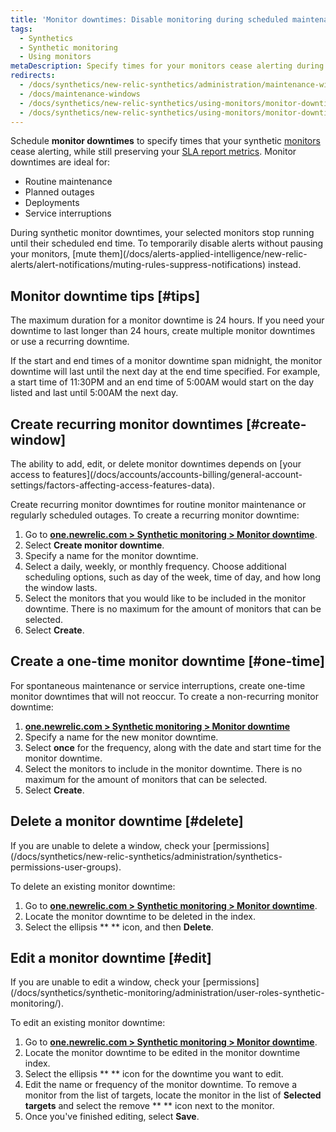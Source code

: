 ```yaml
---
title: 'Monitor downtimes: Disable monitoring during scheduled maintenance times'
tags:
  - Synthetics
  - Synthetic monitoring
  - Using monitors
metaDescription: Specify times for your monitors cease alerting during deployments and maintenance windows.
redirects:
  - /docs/synthetics/new-relic-synthetics/administration/maintenance-windows
  - /docs/maintenance-windows
  - /docs/synthetics/new-relic-synthetics/using-monitors/monitor-downtime-disable-monitoring-during-scheduled-maintenance-times
  - /docs/synthetics/new-relic-synthetics/using-monitors/monitor-downtimes-disable-monitoring-during-scheduled-maintenance-times
---
```


Schedule **monitor downtimes** to specify times that your synthetic [monitors](/docs/synthetics/new-relic-synthetics/using-monitors/add-edit-monitors#types-monitors) cease alerting, while still preserving your [SLA report metrics](/docs/synthetics/new-relic-synthetics/pages/synthetics-sla-report-aggregate-monitor-metrics). Monitor downtimes are ideal for:

* Routine maintenance
* Planned outages
* Deployments
* Service interruptions

<Callout variant="important">
  During synthetic monitor downtimes, your selected monitors stop running until their scheduled end time. To temporarily disable alerts without pausing your monitors, [mute them](/docs/alerts-applied-intelligence/new-relic-alerts/alert-notifications/muting-rules-suppress-notifications) instead.
</Callout>

## Monitor downtime tips [#tips]

The maximum duration for a monitor downtime is 24 hours. If you need your downtime to last longer than 24 hours, create multiple monitor downtimes or use a recurring downtime.

If the start and end times of a monitor downtime span midnight, the monitor downtime will last until the next day at the end time specified. For example, a start time of 11:30PM and an end time of 5:00AM would start on the day listed and last until 5:00AM the next day.

## Create recurring monitor downtimes [#create-window]

<Callout variant="tip">
  The ability to add, edit, or delete monitor downtimes depends on [your access to features](/docs/accounts/accounts-billing/general-account-settings/factors-affecting-access-features-data).
</Callout>

Create recurring monitor downtimes for routine monitor maintenance or regularly scheduled outages. To create a recurring monitor downtime:

1. Go to **[one.newrelic.com > Synthetic monitoring > Monitor downtime](https://one.newrelic.com/synthetics-nerdlets/monitor-downtime-list)**.
2. Select **<Icon name="fe-plus-circle"/>
   Create monitor downtime**.
3. Specify a name for the monitor downtime.
4. Select a daily, weekly, or monthly frequency. Choose additional scheduling options, such as day of the week, time of day, and how long the window lasts. 
5. Select the monitors that you would like to be included in the monitor downtime. There is no maximum for the amount of monitors that can be selected.
6. Select **Create**.

## Create a one-time monitor downtime [#one-time]

For spontaneous maintenance or service interruptions, create one-time monitor downtimes that will not reoccur. To create a non-recurring monitor downtime:

1. **[one.newrelic.com > Synthetic monitoring > Monitor downtime](https://one.newrelic.com/synthetics-nerdlets/monitor-downtime-list)**
2. Specify a name for the new monitor downtime.
3. Select **once** for the frequency, along with the date and start time for the monitor downtime.
4. Select the monitors to include in the monitor downtime. There is no maximum for the amount of monitors that can be selected.
5. Select **Create**.

## Delete a monitor downtime [#delete]

<Callout variant="tip">
  If you are unable to delete a window, check your [permissions](/docs/synthetics/new-relic-synthetics/administration/synthetics-permissions-user-groups).
</Callout>

To delete an existing monitor downtime:

1. Go to **[one.newrelic.com > Synthetic monitoring > Monitor downtime](https://one.newrelic.com/synthetics-nerdlets/monitor-downtime-list)**.
2. Locate the monitor downtime to be deleted in the index.
3. Select the ellipsis **<Icon name="fe-more-horizontal"/>
   ** icon, and then **Delete**.

## Edit a monitor downtime [#edit]

<Callout variant="tip">
  If you are unable to edit a window, check your [permissions](/docs/synthetics/synthetic-monitoring/administration/user-roles-synthetic-monitoring/).
</Callout>

To edit an existing monitor downtime:

1. Go to **[one.newrelic.com > Synthetic monitoring > Monitor downtime](https://one.newrelic.com/synthetics-nerdlets/monitor-downtime-list)**.
2. Locate the monitor downtime to be edited in the monitor downtime index.
3. Select the ellipsis **<Icon name="fe-more-horizontal"/>
   ** icon for the downtime you want to edit.
4. Edit the name or frequency of the monitor downtime. To remove a monitor from the list of targets, locate the monitor in the list of **Selected targets** and select the remove **<Icon name="fe-x-circle"/>
   ** icon next to the monitor.
5. Once you've finished editing, select **Save**.
